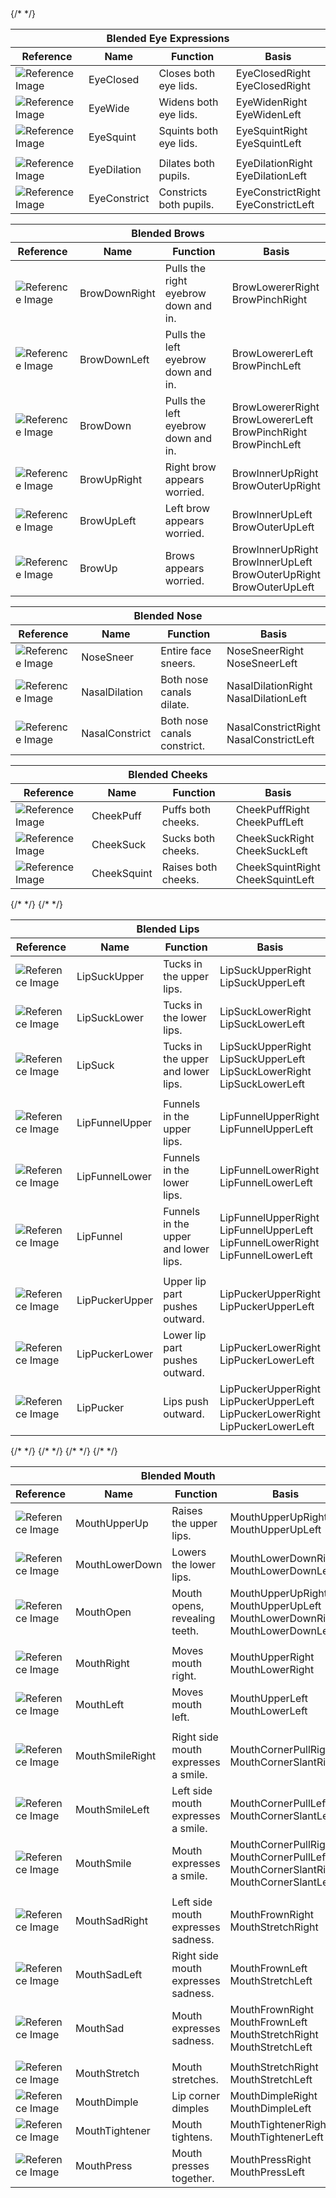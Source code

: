
<table>
    <thead>
        <tr>
            <th colspan="4">Blended Eye Expressions</th>
        </tr>
        <tr>
            <th className="table-ue-ref">Reference</th>
            <th className="table-ue-name">Name</th>
            <th className="table-ue-description">Function</th>
            <th className="table-ue-name">Basis</th>
        </tr>
    </thead>
    <tbody>
        <tr>
            <td><img src={require("@site/docs/tutorial-avatars/tutorial-avatars-extras/img/avatar/avatar_ref_eyeclosed.png").default} style={{width: 192}} alt="Reference Image" /></td>
            <td>EyeClosed</td>
            <td><ContextModal src={require('./unified-explanations/eye/_eye_closed.mdx').default}>Closes both eye lids.</ContextModal></td>
            <td>EyeClosedRight<br/>EyeClosedRight</td>
        </tr>
        <tr>
            <td><img src={require("@site/docs/tutorial-avatars/tutorial-avatars-extras/img/avatar/avatar_ref_eyewide.png").default} style={{width: 192}} alt="Reference Image" /></td>
            <td>EyeWide</td>
            <td><ContextModal src={require('./unified-explanations/eye/_eye_widen.mdx').default}>Widens both eye lids.</ContextModal></td>
            <td>EyeWidenRight<br/>EyeWidenLeft</td>
        </tr>
        <tr>
            <td><img src={require("@site/docs/tutorial-avatars/tutorial-avatars-extras/img/avatar/avatar_ref_eyesquint.png").default} style={{width: 192}} alt="Reference Image" /></td>
            <td>EyeSquint</td>
            <td><ContextModal src={require('./unified-explanations/eye/_eye_squint.mdx').default}>Squints both eye lids.</ContextModal></td>
            <td>EyeSquintRight<br/>EyeSquintLeft</td>
        </tr>
        {/* <tr>
            <td></td>
            <td></td>
            <td></td>
            <td></td>
        </tr> */}
        <tr>
            <td><img src={require("@site/docs/tutorial-avatars/tutorial-avatars-extras/img/avatar/avatar_ref_eyedilation.png").default} style={{width: 192}} alt="Reference Image" /></td>
            <td>EyeDilation</td>
            <td><ContextModal src={require('./unified-explanations/eye/_eye_dilators.mdx').default}>Dilates both pupils.</ContextModal></td>
            <td>EyeDilationRight<br/>EyeDilationLeft</td>
        </tr>
        <tr>
            <td><img src={require("@site/docs/tutorial-avatars/tutorial-avatars-extras/img/avatar/avatar_ref_eyeconstrict.png").default} style={{width: 192}} alt="Reference Image" /></td>
            <td>EyeConstrict</td>
            <td><ContextModal src={require('./unified-explanations/eye/_eye_dilators.mdx').default}>Constricts both pupils.</ContextModal></td>
            <td>EyeConstrictRight<br/>EyeConstrictLeft</td>
        </tr>
    </tbody>
</table>

<table>
    <thead>
        <tr>
            <th colspan="4">Blended Brows</th>
        </tr>
        <tr>
            <th className="table-ue-ref">Reference</th>
            <th className="table-ue-name">Name</th>
            <th className="table-ue-description">Function</th>
            <th className="table-ue-name">Basis</th>
        </tr>
    </thead>
    <tbody>
        <tr>
            <td><img src={require("@site/docs/tutorial-avatars/tutorial-avatars-extras/img/avatar/avatar_ref_browdownright.png").default} style={{width: 192}} alt="Reference Image" /></td>
            <td>BrowDownRight</td>
            <td><ContextModal src={require('./unified-explanations/brow/_brow_down.mdx').default}>Pulls the right eyebrow down and in.</ContextModal></td>
            <td>BrowLowererRight<br/>BrowPinchRight</td>
        </tr>
        <tr>
            <td><img src={require("@site/docs/tutorial-avatars/tutorial-avatars-extras/img/avatar/avatar_ref_browdownleft.png").default} style={{width: 192}} alt="Reference Image" /></td>
            <td>BrowDownLeft</td>
            <td><ContextModal src={require('./unified-explanations/brow/_brow_down.mdx').default}>Pulls the left eyebrow down and in.</ContextModal></td>
            <td>BrowLowererLeft<br/>BrowPinchLeft</td>
        </tr>
        <tr>
            <td><img src={require("@site/docs/tutorial-avatars/tutorial-avatars-extras/img/avatar/avatar_ref_browdown.png").default} style={{width: 192}} alt="Reference Image" /></td>
            <td>BrowDown</td>
            <td><ContextModal src={require('./unified-explanations/brow/_brow_down.mdx').default}>Pulls the left eyebrow down and in.</ContextModal></td>
            <td>BrowLowererRight<br/>BrowLowererLeft<br/>BrowPinchRight<br/>BrowPinchLeft</td>
        </tr>
        <tr>
            <td><img src={require("@site/docs/tutorial-avatars/tutorial-avatars-extras/img/avatar/avatar_ref_browupright.png").default} style={{width: 192}} alt="Reference Image" /></td>
            <td>BrowUpRight</td>
            <td><ContextModal src={require('./unified-explanations/brow/_brow_up.mdx').default}>Right brow appears worried.</ContextModal></td>
            <td>BrowInnerUpRight<br/>BrowOuterUpRight</td>
        </tr>
        <tr>
            <td><img src={require("@site/docs/tutorial-avatars/tutorial-avatars-extras/img/avatar/avatar_ref_browupleft.png").default} style={{width: 192}} alt="Reference Image" /></td>
            <td>BrowUpLeft</td>
            <td><ContextModal src={require('./unified-explanations/brow/_brow_up.mdx').default}>Left brow appears worried.</ContextModal></td>
            <td>BrowInnerUpLeft<br/>BrowOuterUpLeft</td>
        </tr>
        <tr>
            <td><img src={require("@site/docs/tutorial-avatars/tutorial-avatars-extras/img/avatar/avatar_ref_browup.png").default} style={{width: 192}} alt="Reference Image" /></td>
            <td>BrowUp</td>
            <td><ContextModal src={require('./unified-explanations/brow/_brow_up.mdx').default}>Brows appears worried.</ContextModal></td>
            <td>BrowInnerUpRight<br/>BrowInnerUpLeft<br/>BrowOuterUpRight<br/>BrowOuterUpLeft</td>
        </tr>
    </tbody>
</table>

<table>
    <thead>
        <tr>
            <th colspan="4">Blended Nose</th>
        </tr>
        <tr>
            <th className="table-ue-ref">Reference</th>
            <th className="table-ue-name">Name</th>
            <th className="table-ue-description">Function</th>
            <th className="table-ue-name">Basis</th>
        </tr>
    </thead>
    <tbody>
        <tr>
            <td><img src={require("@site/docs/tutorial-avatars/tutorial-avatars-extras/img/avatar/avatar_ref_nosesneer.png").default} style={{width: 192}} alt="Reference Image" /></td>
            <td>NoseSneer</td>
            <td><ContextModal src={require('./unified-explanations/nose/_nose_sneer.mdx').default}>Entire face sneers.</ContextModal></td>
            <td>NoseSneerRight<br/>NoseSneerLeft</td>
        </tr>
        <tr>
            <td><img src={require("@site/docs/tutorial-avatars/tutorial-avatars-extras/img/avatar/avatar_ref_nasaldilation.png").default} style={{width: 192}} alt="Reference Image" /></td>
            <td>NasalDilation</td>
            <td><ContextModal src={require('./unified-explanations/nose/_nose_dilators.mdx').default}>Both nose canals dilate.</ContextModal></td>
            <td>NasalDilationRight<br/>NasalDilationLeft</td>
        </tr>
        <tr>
            <td><img src={require("@site/docs/tutorial-avatars/tutorial-avatars-extras/img/avatar/avatar_ref_nasalconstrict.png").default} style={{width: 192}} alt="Reference Image" /></td>
            <td>NasalConstrict</td>
            <td><ContextModal src={require('./unified-explanations/nose/_nose_dilators.mdx').default}>Both nose canals constrict.</ContextModal></td>
            <td>NasalConstrictRight<br/>NasalConstrictLeft</td>
        </tr>
    </tbody>
</table>
<table>
    <thead>
        <tr>
            <th colspan="4">Blended Cheeks</th>
        </tr>
        <tr>
            <th className="table-ue-ref">Reference</th>
            <th className="table-ue-name">Name</th>
            <th className="table-ue-description">Function</th>
            <th className="table-ue-name">Basis</th>
        </tr>
    </thead>
    <tbody>
        <tr>
            <td><img src={require("@site/docs/tutorial-avatars/tutorial-avatars-extras/img/avatar/avatar_ref_cheekpuff.png").default} style={{width: 192}} alt="Reference Image" /></td>
            <td>CheekPuff</td>
            <td><ContextModal src={require('./unified-explanations/cheek/_cheek_puff.mdx').default}>Puffs both cheeks.</ContextModal></td>
            <td>CheekPuffRight<br/>CheekPuffLeft</td>
        </tr>
        <tr>
            <td><img src={require("@site/docs/tutorial-avatars/tutorial-avatars-extras/img/avatar/avatar_ref_cheeksuck.png").default} style={{width: 192}} alt="Reference Image" /></td>
            <td>CheekSuck</td>
            <td><ContextModal src={require('./unified-explanations/cheek/_cheek_suck.mdx').default}>Sucks both cheeks.</ContextModal></td>
            <td>CheekSuckRight<br/>CheekSuckLeft</td>
        </tr>
        <tr>
            <td><img src={require("@site/docs/tutorial-avatars/tutorial-avatars-extras/img/avatar/avatar_ref_cheeksquint.png").default} style={{width: 192}} alt="Reference Image" /></td>
            <td>CheekSquint</td>
            <td><ContextModal src={require('./unified-explanations/cheek/_cheek_squint.mdx').default}>Raises both cheeks.</ContextModal></td>
            <td>CheekSquintRight<br/>CheekSquintLeft</td>
        </tr>
    </tbody>
</table>
<table>
    <thead>
        <tr>
            <th colspan="4">Blended Lips</th>
        </tr>
        <tr>
            <th className="table-ue-ref">Reference</th>
            <th className="table-ue-name">Name</th>
            <th className="table-ue-description">Function</th>
            <th className="table-ue-name">Basis</th>
        </tr>
    </thead>
    <tbody>
        <tr>
            <td><img src={require("@site/docs/tutorial-avatars/tutorial-avatars-extras/img/avatar/avatar_ref_lipsuckupper.png").default} style={{width: 192}} alt="Reference Image" /></td>
            <td>LipSuckUpper</td>
            <td><ContextModal src={require('./unified-explanations/lip/_lip_suck.mdx').default}>Tucks in the upper lips.</ContextModal></td>
            <td>LipSuckUpperRight<br/>LipSuckUpperLeft</td>
        </tr>
        <tr>
            <td><img src={require("@site/docs/tutorial-avatars/tutorial-avatars-extras/img/avatar/avatar_ref_lipsucklower.png").default} style={{width: 192}} alt="Reference Image" /></td>
            <td>LipSuckLower</td>
            <td><ContextModal src={require('./unified-explanations/lip/_lip_suck.mdx').default}>Tucks in the lower lips.</ContextModal></td>
            <td>LipSuckLowerRight<br/>LipSuckLowerLeft</td>
        </tr>
        <tr>
            <td><img src={require("@site/docs/tutorial-avatars/tutorial-avatars-extras/img/avatar/avatar_ref_lipsuck.png").default} style={{width: 192}} alt="Reference Image" /></td>
            <td>LipSuck</td>
            <td><ContextModal src={require('./unified-explanations/lip/_lip_suck.mdx').default}>Tucks in the upper and lower lips.</ContextModal></td>
            <td>LipSuckUpperRight<br/>LipSuckUpperLeft<br/>LipSuckLowerRight<br/>LipSuckLowerLeft</td>
        </tr>
        {/* <tr>
            <td></td>
            <td></td>
            <td></td>
            <td></td>
        </tr> */}
        <tr>
            <td><img src={require("@site/docs/tutorial-avatars/tutorial-avatars-extras/img/avatar/avatar_ref_lipfunnelupper.png").default} style={{width: 192}} alt="Reference Image" /></td>
            <td>LipFunnelUpper</td>
            <td><ContextModal src={require('./unified-explanations/lip/_lip_funnel.mdx').default}>Funnels in the upper lips.</ContextModal></td>
            <td>LipFunnelUpperRight<br/>LipFunnelUpperLeft</td>
        </tr>
        <tr>
            <td><img src={require("@site/docs/tutorial-avatars/tutorial-avatars-extras/img/avatar/avatar_ref_lipfunnellower.png").default} style={{width: 192}} alt="Reference Image" /></td>
            <td>LipFunnelLower</td>
            <td><ContextModal src={require('./unified-explanations/lip/_lip_funnel.mdx').default}>Funnels in the lower lips.</ContextModal></td>
            <td>LipFunnelLowerRight<br/>LipFunnelLowerLeft</td>
        </tr>
        <tr>
            <td><img src={require("@site/docs/tutorial-avatars/tutorial-avatars-extras/img/avatar/avatar_ref_lipfunnel.png").default} style={{width: 192}} alt="Reference Image" /></td>
            <td>LipFunnel</td>
            <td><ContextModal src={require('./unified-explanations/lip/_lip_funnel.mdx').default}>Funnels in the upper and lower lips.</ContextModal></td>
            <td>LipFunnelUpperRight<br/>LipFunnelUpperLeft<br/>LipFunnelLowerRight<br/>LipFunnelLowerLeft</td>
        </tr>
        {/* <tr>
            <td></td>
            <td></td>
            <td></td>
            <td></td>
        </tr> */}
        <tr>
            <td><img src={require("@site/docs/tutorial-avatars/tutorial-avatars-extras/img/avatar/avatar_ref_lippuckerupper.png").default} style={{width: 192}} alt="Reference Image" /></td>
            <td>LipPuckerUpper</td>
            <td><ContextModal src={require('./unified-explanations/lip/_lip_pucker.mdx').default}>Upper lip part pushes outward.</ContextModal></td>
            <td>LipPuckerUpperRight<br/>LipPuckerUpperLeft</td>
        </tr>
        <tr>
            <td><img src={require("@site/docs/tutorial-avatars/tutorial-avatars-extras/img/avatar/avatar_ref_lippuckerlower.png").default} style={{width: 192}} alt="Reference Image" /></td>
            <td>LipPuckerLower</td>
            <td><ContextModal src={require('./unified-explanations/lip/_lip_pucker.mdx').default}>Lower lip part pushes outward.</ContextModal></td>
            <td>LipPuckerLowerRight<br/>LipPuckerLowerLeft</td>
        </tr>
        <tr>
            <td><img src={require("@site/docs/tutorial-avatars/tutorial-avatars-extras/img/avatar/avatar_ref_lippucker.png").default} style={{width: 192}} alt="Reference Image" /></td>
            <td>LipPucker</td>
            <td><ContextModal src={require('./unified-explanations/lip/_lip_pucker.mdx').default}>Lips push outward.</ContextModal></td>
            <td>LipPuckerUpperRight<br/>LipPuckerUpperLeft<br/>LipPuckerLowerRight<br/>LipPuckerLowerLeft</td>
        </tr>
    </tbody>
</table>
<table>
    <thead>
        <tr>
            <th colspan="4">Blended Mouth</th>
        </tr>
        <tr>
            <th className="table-ue-ref">Reference</th>
            <th className="table-ue-name">Name</th>
            <th className="table-ue-description">Function</th>
            <th className="table-ue-name">Basis</th>
        </tr>
    </thead>
    <tbody>
        <tr>
            <td><img src={require("@site/docs/tutorial-avatars/tutorial-avatars-extras/img/avatar/avatar_ref_mouthupperup.png").default} style={{width: 192}} alt="Reference Image" /></td>
            <td>MouthUpperUp</td>
            <td><ContextModal src={require('./unified-explanations/mouth/_mouth_upper_up.mdx').default}>Raises the upper lips.</ContextModal></td>
            <td>MouthUpperUpRight<br/>MouthUpperUpLeft</td>
        </tr>
        <tr>
            <td><img src={require("@site/docs/tutorial-avatars/tutorial-avatars-extras/img/avatar/avatar_ref_mouthlowerdown.png").default} style={{width: 192}} alt="Reference Image" /></td>
            <td>MouthLowerDown</td>
            <td><ContextModal src={require('./unified-explanations/mouth/_mouth_lower_down.mdx').default}>Lowers the lower lips.</ContextModal></td>
            <td>MouthLowerDownRight<br/>MouthLowerDownLeft</td>
        </tr>
        <tr>
            <td><img src={require("@site/docs/tutorial-avatars/tutorial-avatars-extras/img/avatar/avatar_ref_mouthopen.png").default} style={{width: 192}} alt="Reference Image" /></td>
            <td>MouthOpen</td>
            <td>Mouth opens, revealing teeth.</td>
            <td>MouthUpperUpRight<br/>MouthUpperUpLeft<br/>MouthLowerDownRight<br/>MouthLowerDownLeft</td>
        </tr>
        {/* <tr>
            <td></td>
            <td></td>
            <td></td>
            <td></td>
        </tr> */}
        <tr>
            <td><img src={require("@site/docs/tutorial-avatars/tutorial-avatars-extras/img/avatar/avatar_ref_mouthright.png").default} style={{width: 192}} alt="Reference Image" /></td>
            <td>MouthRight</td>
            <td>Moves mouth right.</td>
            <td>MouthUpperRight<br/>MouthLowerRight</td>
        </tr>
        <tr>
            <td><img src={require("@site/docs/tutorial-avatars/tutorial-avatars-extras/img/avatar/avatar_ref_mouthleft.png").default} style={{width: 192}} alt="Reference Image" /></td>
            <td>MouthLeft</td>
            <td><ContextModal src={require('./unified-explanations/mouth/_mouth_movement.mdx').default}>Moves mouth left.</ContextModal></td>
            <td>MouthUpperLeft<br/>MouthLowerLeft</td>
        </tr>
        {/* <tr>
            <td></td>
            <td></td>
            <td></td>
            <td></td>
        </tr> */}
        <tr>
            <td><img src={require("@site/docs/tutorial-avatars/tutorial-avatars-extras/img/avatar/avatar_ref_mouthsmileright.png").default} style={{width: 192}} alt="Reference Image" /></td>
            <td>MouthSmileRight</td>
            <td>Right side mouth expresses a smile.</td>
            <td>MouthCornerPullRight<br/>MouthCornerSlantRight</td>
        </tr>
        <tr>
            <td><img src={require("@site/docs/tutorial-avatars/tutorial-avatars-extras/img/avatar/avatar_ref_mouthsmileleft.png").default} style={{width: 192}} alt="Reference Image" /></td>
            <td>MouthSmileLeft</td>
            <td>Left side mouth expresses a smile.</td>
            <td>MouthCornerPullLeft<br/>MouthCornerSlantLeft</td>
        </tr>
        <tr>
            <td><img src={require("@site/docs/tutorial-avatars/tutorial-avatars-extras/img/avatar/avatar_ref_mouthsmile.png").default} style={{width: 192}} alt="Reference Image" /></td>
            <td>MouthSmile</td>
            <td>Mouth expresses a smile.</td>
            <td>MouthCornerPullRight<br/>MouthCornerPullLeft<br/>MouthCornerSlantRight<br/>MouthCornerSlantLeft</td>
        </tr>
        {/* <tr>
            <td></td>
            <td></td>
            <td></td>
            <td></td>
        </tr> */}
        <tr>
            <td><img src={require("@site/docs/tutorial-avatars/tutorial-avatars-extras/img/avatar/avatar_ref_mouthsadright.png").default} style={{width: 192}} alt="Reference Image" /></td>
            <td>MouthSadRight</td>
            <td>Left side mouth expresses sadness.</td>
            <td>MouthFrownRight<br/>MouthStretchRight</td>
        </tr>
        <tr>
            <td><img src={require("@site/docs/tutorial-avatars/tutorial-avatars-extras/img/avatar/avatar_ref_mouthsadleft.png").default} style={{width: 192}} alt="Reference Image" /></td>
            <td>MouthSadLeft</td>
            <td>Right side mouth expresses sadness.</td>
            <td>MouthFrownLeft<br/>MouthStretchLeft</td>
        </tr>
        <tr>
            <td><img src={require("@site/docs/tutorial-avatars/tutorial-avatars-extras/img/avatar/avatar_ref_mouthsad.png").default} style={{width: 192}} alt="Reference Image" /></td>
            <td>MouthSad</td>
            <td>Mouth expresses sadness.</td>
            <td>MouthFrownRight<br/>MouthFrownLeft<br/>MouthStretchRight<br/>MouthStretchLeft</td>
        </tr>
        {/* <tr>
            <td></td>
            <td></td>
            <td></td>
            <td></td>
        </tr> */}
        <tr>
            <td><img src={require("@site/docs/tutorial-avatars/tutorial-avatars-extras/img/avatar/avatar_ref_mouthstretch.png").default} style={{width: 192}} alt="Reference Image" /></td>
            <td>MouthStretch</td>
            <td><ContextModal src={require('./unified-explanations/mouth/_mouth_stretch.mdx').default}>Mouth stretches.</ContextModal></td>
            <td>MouthStretchRight<br/>MouthStretchLeft</td>
        </tr>
        <tr>
            <td><img src={require("@site/docs/tutorial-avatars/tutorial-avatars-extras/img/avatar/avatar_ref_mouthdimple.png").default} style={{width: 192}} alt="Reference Image" /></td>
            <td>MouthDimple</td>
            <td><ContextModal src={require('./unified-explanations/mouth/_mouth_dimple.mdx').default}>Lip corner dimples</ContextModal></td>
            <td>MouthDimpleRight<br/>MouthDimpleLeft</td>
        </tr>
        <tr>
            <td><img src={require("@site/docs/tutorial-avatars/tutorial-avatars-extras/img/avatar/avatar_ref_mouthtightener.png").default} style={{width: 192}} alt="Reference Image" /></td>
            <td>MouthTightener</td>
            <td><ContextModal src={require('./unified-explanations/mouth/_mouth_tightener.mdx').default}>Mouth tightens.</ContextModal></td>
            <td>MouthTightenerRight<br/>MouthTightenerLeft</td>
        </tr>
        <tr>
            <td><img src={require("@site/docs/tutorial-avatars/tutorial-avatars-extras/img/avatar/avatar_ref_mouthpress.png").default} style={{width: 192}} alt="Reference Image" /></td>
            <td>MouthPress</td>
            <td><ContextModal src={require('./unified-explanations/mouth/_mouth_press.mdx').default}>Mouth presses together.</ContextModal></td>
            <td>MouthPressRight<br/>MouthPressLeft</td>
        </tr>
    </tbody>
</table>


<OneExplain/>
<TwoExplain/>
